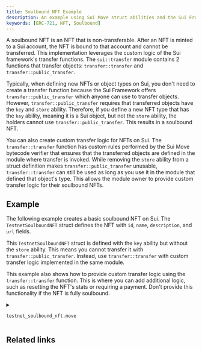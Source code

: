 ```yaml
---
title: Soulbound NFT Example
description: An example using Sui Move struct abilities and the Sui Framework's `transfer` module to make a NFT soulbound (non-transferable).
keywords: [ERC-721, NFT, Soulbound]
---
```


A soulbound NFT is an NFT that is non-transferable. After an NFT is minted to a Sui account, the NFT is bound to that account and cannot be transferred. This implementation leverages the custom logic of the Sui framework's transfer functions. The <UnsafeLink href="/references/framework/sui-framework/sui_sui/transfer">`sui::transfer` module</UnsafeLink> contains 2 functions that transfer objects: <UnsafeLink href="/references/framework/sui-framework/sui_sui/transfer#function-transfer">`transfer::transfer`</UnsafeLink> and <UnsafeLink href="/references/framework/sui-framework/sui_sui/transfer#function-public_transfer">`transfer::public_transfer`</UnsafeLink>.

Typically, when defining new NFTs or object types on Sui, you don't need to create a transfer function because the Sui Framework offers `transfer::public_transfer` which anyone can use to transfer objects. However, `transfer::public_transfer` requires that transferred objects have the `key` and `store` ability. Therefore, if you define a new NFT type that has the `key` ability, meaning it is a Sui object, but not the `store` ability, the holders cannot use `transfer::public_transfer`. This results in a soulbound NFT.

You can also create custom transfer logic for NFTs on Sui. The `transfer::transfer` function has custom rules performed by the Sui Move bytecode verifier that ensures that the transferred objects are defined in the module where transfer is invoked. While removing the `store` ability from a struct definition makes `transfer::public_transfer` unusable, `transfer::transfer` can still be used as long as you use it in the module that defined that object's type. This allows the module owner to provide custom transfer logic for their soulbound NFTs. 

## Example

The following example creates a basic soulbound NFT on Sui. The `TestnetSoulboundNFT` struct defines the NFT with `id`, `name`, `description`, and `url` fields. 

<ImportContent source="examples/move/nft-soulbound/sources/testnet_soulbound_nft.move" mode="code" struct="TestnetSoulboundNFT" noComments />

This `TestnetSoulboundNFT` struct is defined with the `key` ability but without the `store` ability. This means you cannot transfer it with `transfer::public_transfer`. Instead, use `transfer::transfer` with custom transfer logic implemented in the same module. 

This example also shows how to provide custom transfer logic using the `transfer::transfer` function. This is where you can add additional logic, such as resetting the NFT's stats or requiring a payment. Don't provide this functionality if the NFT is fully soulbound. 

<ImportContent source="examples/move/nft-soulbound/sources/testnet_soulbound_nft.move" mode="code" fun="transfer" />

<details>

<summary>

`testnet_soulbound_nft.move` 

</summary>

<ImportContent source="examples/move/nft-soulbound/sources/testnet_soulbound_nft.move" mode="code" />

</details>

## Related links

<RelatedLink href="https://github.com/MystenLabs/sui/tree/main/examples/move/nft-soulbound" label="Soulbound NFT example source code" desc="The source code that this document references." />
<RelatedLink to="/guides/developer/nft/nft-rental.mdx" />
<RelatedLink to="/guides/developer/nft/asset-tokenization.mdx" />
